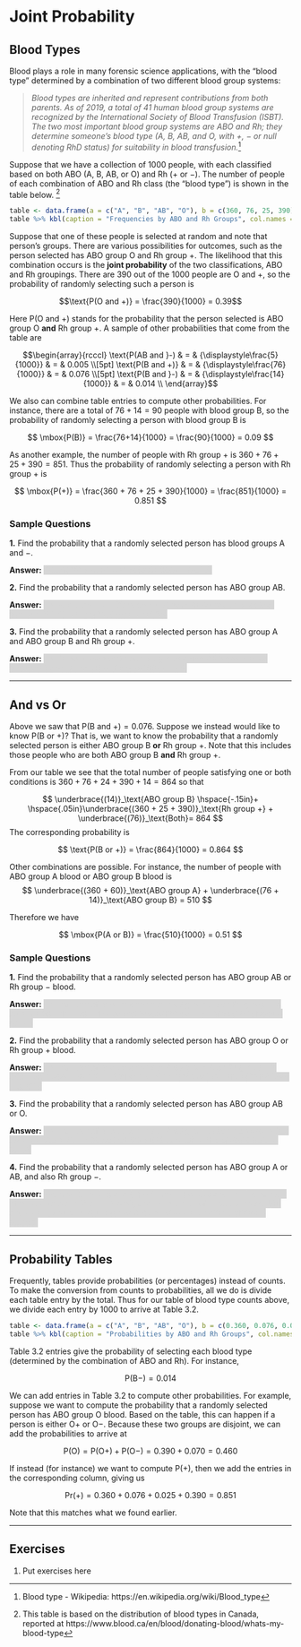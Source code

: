 # Joint Probability

## Blood Types

Blood plays a role in many forensic science applications, with the "blood
type" determined by a combination of two different blood group systems:

> *Blood types are inherited and represent contributions from both parents. 
As of 2019, a total of 41 human blood group systems are recognized by the 
International Society of Blood Transfusion (ISBT). The two most 
important blood group systems are ABO and Rh; they determine someone's 
blood type (A, B, AB, and O, with +, − or null denoting RhD status) 
for suitability in blood transfusion.*^[Blood type - Wikipedia: https://en.wikipedia.org/wiki/Blood_type]

<!-- ![Source: https://www.blood.ca/en/blood/donating-blood/whats-my-blood-type](images/BloodType-PieGraph_0.jpg) -->

Suppose that we have a collection of 1000 people, with each classified based on both
ABO (A, B, AB, or O) and Rh ($+$ or $-$). 
The number of people of each combination of ABO and Rh class (the "blood type") is shown 
in the table below. ^[This table is based on the distribution of blood types in Canada, reported at https://www.blood.ca/en/blood/donating-blood/whats-my-blood-type]

```r
table <- data.frame(a = c("A", "B", "AB", "O"), b = c(360, 76, 25, 390), d = c(60, 14, 5, 70))
table %>% kbl(caption = "Frequencies by ABO and Rh Groups", col.names = c("Group", "$+$", "$-$")) %>% kable_styling(full_width = FALSE)
```

Suppose that one of these people is selected at random and note that person's groups. 
There are various possibilities for outcomes, such as the person selected has 
ABO group O and Rh group $+$.
The likelihood that this combination occurs is the **joint probability** of the two classifications,
ABO and Rh groupings.
There are 390 out of the 1000 people are O and $+$, so the probability of randomly 
selecting such a person is

$$\text{P(O and +)} = \frac{390}{1000} = 0.39$$

Here P(O and $+$) stands for the probability that the person selected is 
ABO group O **and** Rh group $+$. 
A sample of other probabilities that come from the table are

$$\begin{array}{rcccl}
\text{P(AB and }-) & = & {\displaystyle\frac{5}{1000}} & = & 0.005 \\[5pt]
\text{P(B and +)} & = & {\displaystyle\frac{76}{1000}} & = & 0.076 \\[5pt]
\text{P(B and }-) & = & {\displaystyle\frac{14}{1000}} & = & 0.014 \\
\end{array}$$

We also can combine table entries to compute other probabilities. 
For instance, there are a total of $76 + 14 = 90$ people with blood group B,
so the probability of randomly selecting a person with blood group B is

$$
\mbox{P(B)} = \frac{76+14}{1000} = \frac{90}{1000} = 0.09
$$

As another example, the number of people with
Rh group $+$ is $360 + 76 + 25 + 390 = 851$.  Thus the probability of randomly selecting
a person with Rh group $+$ is

$$
\mbox{P(+)} = \frac{360 + 76 + 25 + 390}{1000} = \frac{851}{1000} = 0.851
$$

### Sample Questions

<style>
hide {
  background-color: #d6d6d6;
  color: #d6d6d6;
}
hide:hover {
  background-color: white;
  color: black;
}
</style>

**1.** Find the probability that a randomly selected person has blood
groups A and $-$.

**Answer:** <hide>$\text{P(A and }-) = \frac{60}{1000} = 0.06$.<hide>

**2.** Find the probability that a randomly selected person has ABO group AB.

**Answer:** <hide>There are $25 + 5 = 30$ people that have ABO group AB, so that
$\mbox{P(AB)} = \frac{30}{1000} = 0.03$.<hide>

**3.** Find the probability that a randomly selected person has ABO group A and
ABO group B and Rh group $+$.

**Answer:** <hide>The is no person that has ABO group A *and* ABO group B, so 
$P(\text{A and O and +}) = \frac{0}{1000} = 0$. <hide>

---

## And vs Or

Above we saw that $\text{P(B and }+) = 0.076$. Suppose we instead would like 
to know $\text{P(B or }+)$? 
That is, we want to know the probability that a randomly selected person 
is either ABO group B **or** Rh group $+$. 
Note that this includes those people who are both ABO group B **and** Rh group $+$.

From our table we see that the total number of people satisfying one or both
conditions is $360 + 76 + 24 + 390 + 14 = 864$ so that

$$
\underbrace{(14)}_\text{ABO group B} \hspace{-.15in}+ \hspace{.05in}\underbrace{(360 + 25 + 390)}_\text{Rh group +} 
+ \underbrace{(76)}_\text{Both}= 864
$$
The corresponding probability is 

$$
\text{P(B or +)} = \frac{864}{1000} = 0.864
$$

Other combinations are possible. 
For instance, the number of people with ABO group A blood or ABO group B blood
is
$$
\underbrace{(360 + 60)}_\text{ABO group A} + \underbrace{(76 + 14)}_\text{ABO group B} = 510
$$

Therefore we have

$$
\mbox{P(A or B)} = \frac{510}{1000} = 0.51
$$

### Sample Questions

**1.** Find the probability that a randomly selected person has ABO group AB
or Rh group $-$ blood.

**Answer:** <hide>The number of people who have ABO group AB **or** Rh group $-$ is
$25 + 5 + 60 + 14 + 70 = 174$ so that 
$\text{P(AB or }-) = \frac{174}{1000} = 0.174$<hide>

**2.** Find the probability that a randomly selected person has ABO group O
or Rh group $+$ blood.

**Answer:** <hide>The number of people who have ABO group O **or** Rh group $+$ is
$390 + 70 + 360 + 76 + 25 = 921$ so that 
$\text{P(O or }+) = \frac{921}{1000} = 0.921$<hide>

**3.** Find the probability that a randomly selected person has ABO group AB or O.

**Answer:** <hide>The number of people who have ABO group AB **or** ABO group O is
$25 + 5 + 390 + 70 = 490$ so that 
$\text{P(AB or O)} = \frac{490}{1000} = 0.49$<hide>

**4.** Find the probability that a randomly selected person has ABO group A or AB,
and also Rh group $-$.

**Answer:** <hide> 
We have $\text{(A or AB) and }(-) = (\text{A and }-) \text{ or } (\text{AB and }-)$.
The number of people who are $(\text{A and }-)$ is 60, and the number of
people who are $(\text{AB and }-)$ is 5, so that
$P(\text{(A or AB) and }(-)) = \frac{60+5}{1000} = 0.065$.

---

## Probability Tables

Frequently, tables provide probabilities (or percentages) instead of counts. 
To make the conversion from counts to probabilities, 
all we do is divide each table entry by the total. 
Thus for our table of blood type counts above, 
we divide each entry by 1000 to arrive at Table 3.2.

```r
table <- data.frame(a = c("A", "B", "AB", "O"), b = c(0.360, 0.076, 0.025, 0.390), d = c(0.060, 0.014, 0.005, 0.070))
table %>% kbl(caption = "Probabilities by ABO and Rh Groups", col.names = c("Group", "$+$", "$-$")) %>% kable_styling(full_width = FALSE)
```

Table 3.2 entries give the probability of selecting each blood type
(determined by the combination of ABO and Rh). For instance,

$$
\mbox{P(B}-) = 0.014
$$

We can add entries in Table 3.2 to compute other probabilities.  For example, 
suppose we want to compute the probability that a randomly 
selected person has ABO group O blood. 
Based on the table, this can happen if a person is either O$+$ or O$-$. 
Because these two groups are disjoint, we can add the probabilities to arrive at

$$
\mbox{P(O}) = \mbox{P(O}+) + \mbox{P(O}-)
= 0.390 + 0.070 = 0.460
$$

If instead (for instance) we want to compute P($+$), then we add the entries in 
the corresponding column, giving us

$$
\mbox{Pr(+}) = 0.360 + 0.076 + 0.025 + 0.390 = 0.851 
$$

Note that this matches what we found earlier.

---

## Exercises

1. $\text{Put exercises here}$
